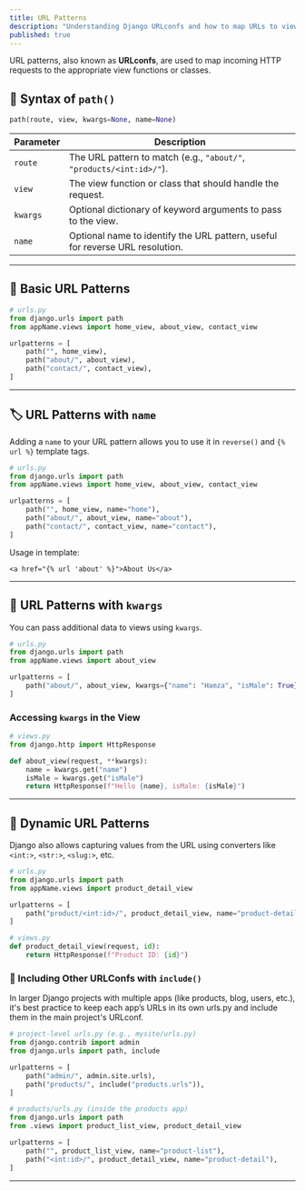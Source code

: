 ```yaml
---
title: URL Patterns
description: "Understanding Django URLconfs and how to map URLs to views."
published: true
---
```


URL patterns, also known as **URLconfs**, are used to map incoming HTTP requests to the appropriate view functions or classes.


## 🔧 Syntax of `path()`

```python
path(route, view, kwargs=None, name=None)
```

| Parameter | Description |
|----------|-------------|
| `route`   | The URL pattern to match (e.g., `"about/"`, `"products/<int:id>/"`). |
| `view`    | The view function or class that should handle the request. |
| `kwargs`  | Optional dictionary of keyword arguments to pass to the view. |
| `name`    | Optional name to identify the URL pattern, useful for reverse URL resolution. |

---

## 📌 Basic URL Patterns

```python
# urls.py
from django.urls import path
from appName.views import home_view, about_view, contact_view

urlpatterns = [
    path("", home_view),
    path("about/", about_view),
    path("contact/", contact_view),
]
```

---

## 🏷️ URL Patterns with `name`

Adding a `name` to your URL pattern allows you to use it in `reverse()` and `{% url %}` template tags.

```python
# urls.py
from django.urls import path
from appName.views import home_view, about_view, contact_view

urlpatterns = [
    path("", home_view, name="home"),
    path("about/", about_view, name="about"),
    path("contact/", contact_view, name="contact"),
]
```

Usage in template:
```django
<a href="{% url 'about' %}">About Us</a>
```

---

## 🧩 URL Patterns with `kwargs`

You can pass additional data to views using `kwargs`.

```python
# urls.py
from django.urls import path
from appName.views import about_view

urlpatterns = [
    path("about/", about_view, kwargs={"name": "Hamza", "isMale": True}),
]
```

### Accessing `kwargs` in the View

```python
# views.py
from django.http import HttpResponse

def about_view(request, **kwargs):
    name = kwargs.get("name")
    isMale = kwargs.get("isMale")
    return HttpResponse(f"Hello {name}, isMale: {isMale}")
```

---

## 🧠 Dynamic URL Patterns

Django also allows capturing values from the URL using converters like `<int:>`, `<str:>`, `<slug:>`, etc.

```python
# urls.py
from django.urls import path
from appName.views import product_detail_view

urlpatterns = [
    path("product/<int:id>/", product_detail_view, name="product-detail"),
]
```

```python
# views.py
def product_detail_view(request, id):
    return HttpResponse(f"Product ID: {id}")
```

### 🔄 Including Other URLConfs with `include()`

In larger Django projects with multiple apps (like products, blog, users, etc.), it's best practice to keep each app’s URLs in its own urls.py and include them in the main project's URLconf.

```python
# project-level urls.py (e.g., mysite/urls.py)
from django.contrib import admin
from django.urls import path, include

urlpatterns = [
    path("admin/", admin.site.urls),
    path("products/", include("products.urls")),
]
```

```python
# products/urls.py (inside the products app)
from django.urls import path
from .views import product_list_view, product_detail_view

urlpatterns = [
    path("", product_list_view, name="product-list"),
    path("<int:id>/", product_detail_view, name="product-detail"),
]
```

---